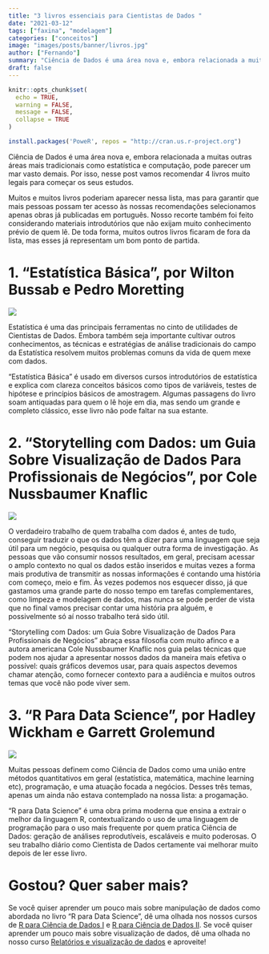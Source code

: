 ```yaml
---
title: "3 livros essenciais para Cientistas de Dados "
date: "2021-03-12"
tags: ["faxina", "modelagem"]
categories: ["conceitos"]
image: "images/posts/banner/livros.jpg"
author: ["Fernando"]
summary: "Ciência de Dados é uma área nova e, embora relacionada a muitas outras áreas mais tradicionais como estatística e computação, pode parecer um mar vasto demais. Por isso, nesse post vamos te recomendar 3 livros muito legais para começar os seus estudos."
draft: false
---
```


```r
knitr::opts_chunk$set(
  echo = TRUE,
  warning = FALSE, 
  message = FALSE, 
  collapse = TRUE
)

install.packages('PoweR', repos = "http://cran.us.r-project.org")
```

Ciência de Dados é uma área nova e, embora relacionada a muitas outras áreas mais tradicionais como estatística e computação, pode parecer um mar vasto demais. Por isso, nesse post vamos recomendar 4 livros muito legais para começar os seus estudos.

Muitos e muitos livros poderiam aparecer nessa lista, mas para garantir que mais pessoas possam ter acesso às nossas recomendações selecionamos apenas obras já publicadas em português. Nosso recorte também foi feito considerando materiais introdutórios que não exijam muito conhecimento prévio de quem lê. De toda forma, muitos outros livros ficaram de fora da lista, mas esses já representam um bom ponto de partida.

# 1. "Estatística Básica", por Wilton Bussab e Pedro Moretting

<img src = "https://blog.curso-r.com/images/posts/conteudo/livros/morettin.jpg">


Estatística é uma das principais ferramentas no cinto de utilidades de Cientistas de Dados. Embora também seja importante cultivar outros conhecimentos, as técnicas e estratégias de análise tradicionais do campo da Estatística resolvem muitos problemas comuns da vida de quem mexe com dados. 

"Estatística Básica" é usado em diversos cursos introdutórios de estatística e explica com clareza conceitos básicos como tipos de variáveis, testes de hipótese e princípios básicos de amostragem. Algumas passagens do livro soam antiquadas para quem o lê hoje em dia, mas sendo um grande e completo clássico, esse livro não pode faltar na sua estante.

# 2. "Storytelling com Dados: um Guia Sobre Visualização de Dados Para Profissionais de Negócios", por Cole Nussbaumer Knaflic

<img src = "https://blog.curso-r.com/images/posts/conteudo/livros/cole.jpg">

O verdadeiro trabalho de quem trabalha com dados é, antes de tudo, conseguir traduzir o que os dados têm a dizer para uma linguagem que seja útil para um negócio, pesquisa ou qualquer outra forma de investigação. As pessoas que vão consumir nossos resultados, em geral, precisam acessar o amplo contexto no qual os dados estão inseridos e muitas vezes a forma mais produtiva de transmitir as nossas informações é contando uma história com começo, meio e fim. Às vezes podemos nos esquecer disso, já que gastamos uma grande parte do nosso tempo em tarefas complementares, como limpeza e modelagem de dados, mas nunca se pode perder de vista que no final vamos precisar contar uma história pra alguém, e possivelmente só aí nosso trabalho terá sido útil.

"Storytelling com Dados: um Guia Sobre Visualização de Dados Para Profissionais de Negócios" abraça essa filosofia com muito afinco e a autora americana Cole Nussbaumer Knaflic nos guia pelas técnicas que podem nos ajudar a apresentar nossos dados da maneira mais efetiva o possível: quais gráficos devemos usar, para quais aspectos devemos chamar atenção, como fornecer contexto para a audiência e muitos outros temas que você não pode viver sem.

# 3. "R Para Data Science", por Hadley Wickham e Garrett Grolemund 

<img src = "https://blog.curso-r.com/images/posts/conteudo/livros/r4ds.jpg">

Muitas pessoas definem como Ciência de Dados como uma união entre métodos quantitativos em geral (estatística, matemática, machine learning etc), programação, e uma atuação focada a negócios. Desses três temas, apenas um ainda não estava contemplado na nossa lista: a progamação.

"R para Data Science" é uma obra prima moderna que ensina a extrair o melhor da linguagem R, contextualizando o uso de uma linguagem de programação para o uso mais frequente por quem pratica Ciência de Dados: geração de análises reprodutíveis, escaláveis e muito poderosas. O seu trabalho diário como Cientista de Dados certamente vai melhorar muito depois de ler esse livro.

# Gostou? Quer saber mais?

Se você quiser aprender um pouco mais sobre manipulação de dados como abordada no livro "R para Data Science", dê uma olhada nos nossos cursos de [R para Ciência de Dados I](https://curso-r.com/cursos/r4ds-1/) e [R para Ciência de Dados II](https://curso-r.com/cursos/r4ds-2/). Se você quiser aprender um pouco mais sobre visualização de dados, dê uma olhada no nosso curso [Relatórios e visualização de dados](https://curso-r.com/cursos/visualizacao/) e aproveite!
